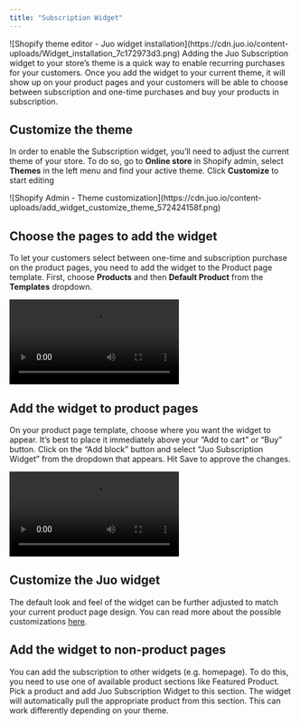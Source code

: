 ```yaml
---
title: "Subscription Widget"
---
```


<Frame>
![Shopify theme editor - Juo widget installation](https://cdn.juo.io/content-uploads/Widget_installation_7c172973d3.png)
</Frame>
Adding the Juo Subscription widget to your store’s theme is a quick way to enable recurring purchases for your customers. Once you add the widget to your current theme, it will show up on your product pages and your customers will be able to choose between subscription and one-time purchases and buy your products in subscription.

## Customize the theme

In order to enable the Subscription widget, you’ll need to adjust the current theme of your store. To do so, go to **Online store** in Shopify admin, select **Themes** in the left menu and find your active theme. Click **Customize** to start editing
<Frame caption="Start with customizing your Shopify theme">
![Shopify Admin - Theme customization](https://cdn.juo.io/content-uploads/add_widget_customize_theme_572424158f.png)
</Frame>

## Choose the pages to add the widget

To let your customers select between one-time and subscription purchase on the product pages, you need to add the widget to the Product page template. First, choose **Products** and then **Default Product** from the **Templates** dropdown.
<Frame caption="Find and open your Product page template">
<video
  controls
  className="w-full aspect-video"
  src="/images/vid-1.mp4"
></video>
</Frame>

## Add the widget to product pages

On your product page template, choose where you want the widget to appear. It’s best to place it immediately above your “Add to cart” or “Buy” button. Click on the “Add block” button and select “Juo Subscription Widget” from the dropdown that appears. Hit Save to approve the changes.
<Frame caption="Add the Juo widget block where you want it to appear">
<video
  controls
  className="w-full aspect-video"
  src="/images/vid-2.mp4"
></video>
</Frame>

## Customize the Juo widget

The default look and feel of the widget can be further adjusted to match your current product page design. You can read more about the possible customizations [here](/docs/guides/customizing-juo-subscription-widget).

## Add the widget to non-product pages

You can add the subscription to other widgets (e.g. homepage). To do this, you need to use one of available product sections like Featured Product. Pick a product and add Juo Subscription Widget to this section. The widget will automatically pull the appropriate product from this section. This can work differently depending on your theme.

